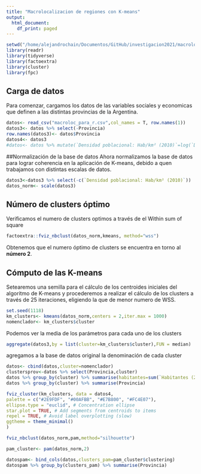 ```yaml
---
title: "Macrolocalizacion de regiones con K-means"
output:
  html_document:
    df_print: paged
---
```

```r
setwd("/home/alejandrochain/Documentos/GitHub/investigacion2021/macrolocalizacion")
library(readr)
library(tidyverse)
library(factoextra)
library(cluster)
library(fpc)


```

## Carga de datos
Para comenzar, cargamos los datos de las variables sociales y economicas que definen a las distintas provincias de la Argentina.
```r
datos<- read_csv("macroloc_para_r.csv",col_names = T, row.names(1))
datos3<- datos %>% select(-Provincia)
row.names(datos3)<- datos$Provincia
datos4<- datos3
#datos<- datos %>% mutate(`Densidad poblacional: Hab/km² (2010)`=log(`Densidad poblacional: Hab/km² (2010)`))
```

##Normalización de la base de datos
Ahora normalizamos la base de datos para lograr coherencia en la aplicación de K-means, debido a quen trabajamos con distintas escalas de datos.
```r
datos3<-datos3 %>% select(-c(`Densidad poblacional: Hab/km² (2010)`))
datos_norm<- scale(datos3)
```
## Número de clusters óptimo
Verificamos el numero de clusters optimos a través de el Within sum of square
```r
factoextra::fviz_nbclust(datos_norm,kmeans, method="wss")

```

Obtenemos que el numero óptimo de clusters se encuentra en torno al **número 2**.

## Cómputo de las K-means 
Setearemos una semilla para el cálculo de los centroides iniciales del algoritmo de K-means y procederemos a realizar el cálculo de los clusters a través de 25 iteraciones, eligiendo la que de menor numero de WSS.
```r
set.seed(1118)
km_clusters<- kmeans(datos_norm,centers = 2,iter.max = 1000)
nomenclador<- km_clusters$cluster
```
Podemos ver la media de los parámetros para cada uno de los clusters
```r
aggregate(datos3,by = list(cluster=km_clusters$cluster),FUN = median)
```
agregamos a la base de datos original la denominación de cada cluster
```r
datos<- cbind(datos,cluster=nomenclador)
clustersprov<-datos %>% select(Provincia,cluster)
datos %>% group_by(cluster) %>% summarise(habitantes=sum(`Habitantes (2010)`))
datos %>% group_by(cluster) %>% summarise(Provincia)
```
```r
fviz_cluster(km_clusters, data = datos4,
palette = c("#2E9FDF", "#00AFBB", "#E7B800", "#FC4E07"),
ellipse.type = "euclid", # Concentration ellipse
star.plot = TRUE, # Add segments from centroids to items
repel = TRUE, # Avoid label overplotting (slow)
ggtheme = theme_minimal()
)
```

```r
fviz_nbclust(datos_norm,pam,method="silhouette")

```
```r
pam_cluster<- pam(datos_norm,2)

datospam<- bind_cols(datos,clusters_pam=pam_cluster$clustering)
datospam %>% group_by(clusters_pam) %>% summarise(Provincia)
```

